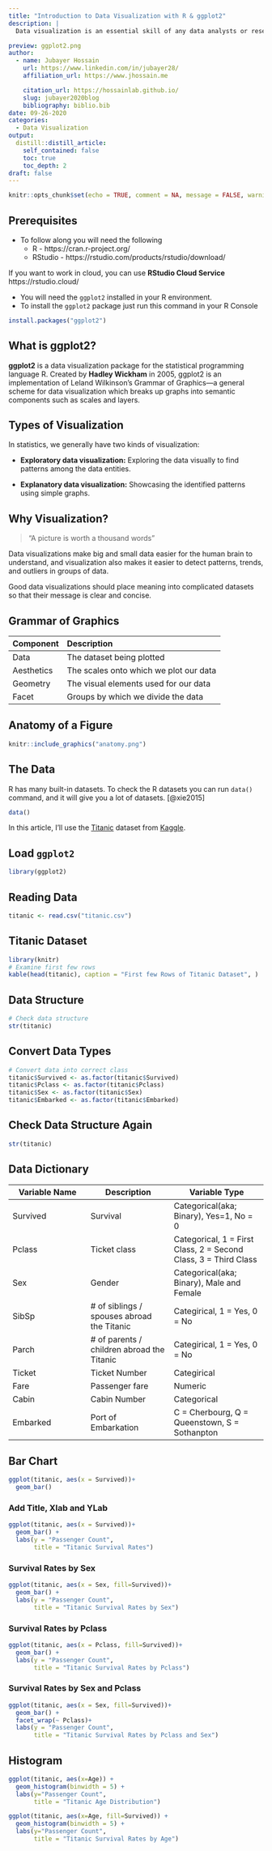 ```yaml
---
title: "Introduction to Data Visualization with R & ggplot2"
description: |
  Data visualization is an essential skill of any data analysts or researchers. Simply, "A picture is worth a thousand words". In this article, I'll show you the basic principles of data visualization and why it is important?

preview: ggplot2.png
author:
  - name: Jubayer Hossain
    url: https://www.linkedin.com/in/jubayer28/
    affiliation_url: https://www.jhossain.me

    citation_url: https://hossainlab.github.io/
    slug: jubayer2020blog 
    bibliography: biblio.bib
date: 09-26-2020
categories:
  - Data Visualization
output:
  distill::distill_article:
    self_contained: false
    toc: true
    toc_depth: 2
draft: false
---
```


```r
knitr::opts_chunk$set(echo = TRUE, comment = NA, message = FALSE, warning = FALSE)
```


## Prerequisites
* To follow along you will need the following
  * R - https://cran.r-project.org/
  * RStudio - https://rstudio.com/products/rstudio/download/

If you want to work in cloud, you can use **RStudio Cloud Service ** https://rstudio.cloud/

* You will need the `ggplot2` installed in your R environment.
* To install the `ggplot2` package just run this command in your R Console
```r
install.packages("ggplot2")
```

## What is ggplot2?
**ggplot2** is a data visualization package for the statistical programming language R. Created by **Hadley Wickham** in 2005, ggplot2 is an implementation of Leland Wilkinson's Grammar of Graphics—a general scheme for data visualization which breaks up graphs into semantic components such as scales and layers.


## Types of Visualization
In statistics, we generally have two kinds of visualization:

* **Exploratory data visualization:** Exploring the data visually to find patterns among the data entities.

* **Explanatory data visualization:** Showcasing the identified patterns using simple graphs.


## Why Visualization?
> "A picture is worth a thousand words"

Data visualizations make big and small data easier for the human brain to understand, and visualization also makes it easier to detect patterns, trends, and outliers in groups of data.

Good data visualizations should place meaning into complicated datasets so that their message is clear and concise.


##  Grammar of Graphics
|Component | Description|
|----------|:-----------|
|Data| The dataset being plotted|
|Aesthetics|The scales onto which we plot our data|
|Geometry | The visual elements used for our data|
|Facet | Groups by which we divide the data|

## Anatomy of a Figure

```r
knitr::include_graphics("anatomy.png")
```
  

## The Data
R has many built-in datasets. To check the R datasets you can run `data()` command, and it will give you a lot of datasets. [@xie2015]

```r
data()
```
In this article, I'll use the [Titanic](https://www.kaggle.com/c/titanic) dataset from [Kaggle](https://www.kaggle.com/c/titanic).

## Load `ggplot2`
```r
library(ggplot2)
```

## Reading Data
```r
titanic <- read.csv("titanic.csv")
```

## Titanic Dataset
```r
library(knitr)
# Examine first few rows
kable(head(titanic), caption = "First few Rows of Titanic Dataset", )
```

## Data Structure 
```r
# Check data structure 
str(titanic)
```


## Convert Data Types 
```r
# Convert data into correct class
titanic$Survived <- as.factor(titanic$Survived)
titanic$Pclass <- as.factor(titanic$Pclass)
titanic$Sex <- as.factor(titanic$Sex)
titanic$Embarked <- as.factor(titanic$Embarked)
```

## Check Data Structure Again 
```r
str(titanic)
```



## Data Dictionary
Variable Name| Description | Variable Type
----------------------|-----------------------|--------------------------
Survived | Survival | Categorical(aka; Binary), Yes=1, No = 0
Pclass | Ticket class | Categorical, 1 = First Class, 2 = Second Class, 3 = Third Class
Sex | Gender | Categorical(aka; Binary), Male and Female
SibSp | # of siblings / spouses abroad the Titanic | Categirical, 1 = Yes, 0 = No
Parch | # of parents / children abroad the Titanic | Categirical, 1 = Yes, 0 = No
Ticket | Ticket Number | Categirical
Fare | Passenger fare | Numeric
Cabin | Cabin Number | Categorical
Embarked | Port of Embarkation | C = Cherbourg, Q = Queenstown, S = Sothanpton

## Bar Chart 
```r
ggplot(titanic, aes(x = Survived))+
  geom_bar()
```
### Add Title, Xlab and YLab
```r
ggplot(titanic, aes(x = Survived))+
  geom_bar() +
  labs(y = "Passenger Count",
       title = "Titanic Survival Rates") 
```

### Survival Rates by Sex 

```r
ggplot(titanic, aes(x = Sex, fill=Survived))+
  geom_bar() + 
  labs(y = "Passenger Count",
       title = "Titanic Survival Rates by Sex") 
```

### Survival Rates by Pclass 
```r
ggplot(titanic, aes(x = Pclass, fill=Survived))+
  geom_bar() + 
  labs(y = "Passenger Count",
       title = "Titanic Survival Rates by Pclass") 
```


### Survival Rates by Sex and Pclass 
```r
ggplot(titanic, aes(x = Sex, fill=Survived))+
  geom_bar() + 
  facet_wrap(~ Pclass)+
  labs(y = "Passenger Count",
       title = "Titanic Survival Rates by Pclass and Sex") 
```


## Histogram 
```r
ggplot(titanic, aes(x=Age)) +
  geom_histogram(binwidth = 5) +
  labs(y="Passenger Count", 
       title = "Titanic Age Distribution")
```


```r
ggplot(titanic, aes(x=Age, fill=Survived)) +
  geom_histogram(binwidth = 5) +
  labs(y="Passenger Count", 
       title = "Titanic Survival Rates by Age")
```




